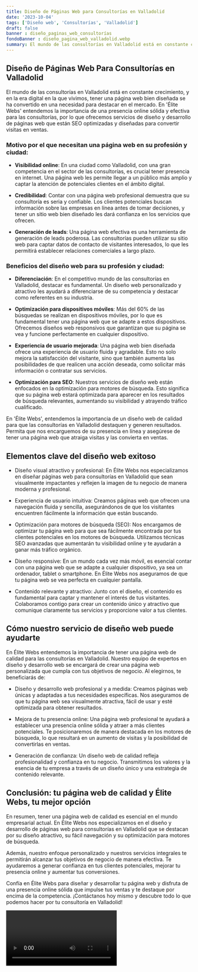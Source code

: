 ```yaml
---
title: Diseño de Páginas Web para Consultorías en Valladolid
date: '2023-10-04'
tags: ['Diseño web', 'Consultorías', 'Valladolid']
draft: false
banner : diseño_paginas_web_consultorías
fondoBanner : diseño_pagina_web_valladolid.webp
summary: El mundo de las consultorías en Valladolid está en constante crecimiento, y en la era digital en la que vivimos, tener una página web bien diseñada se ha convertido en una necesidad para destacar en el mercado. En 'Élite Webs' entendemos la importancia de una presencia online sólida y efectiva para las consultorías, por lo que ofrecemos servicios de diseño y desarrollo de páginas web que están SEO optimizadas y diseñadas para convertir visitas en ventas.
---
```


## Diseño de Páginas Web Para Consultorías en Valladolid

El mundo de las consultorías en Valladolid está en constante crecimiento, y en la era digital en la que vivimos, tener una página web bien diseñada se ha convertido en una necesidad para destacar en el mercado. En 'Élite Webs' entendemos la importancia de una presencia online sólida y efectiva para las consultorías, por lo que ofrecemos servicios de diseño y desarrollo de páginas web que están SEO optimizadas y diseñadas para convertir visitas en ventas.

### Motivo por el que necesitan una página web en su profesión y ciudad:

- **Visibilidad online**: En una ciudad como Valladolid, con una gran competencia en el sector de las consultorías, es crucial tener presencia en internet. Una página web les permite llegar a un público más amplio y captar la atención de potenciales clientes en el ámbito digital.

- **Credibilidad**: Contar con una página web profesional demuestra que su consultoría es seria y confiable. Los clientes potenciales buscan información sobre las empresas en línea antes de tomar decisiones, y tener un sitio web bien diseñado les dará confianza en los servicios que ofrecen.

- **Generación de leads**: Una página web efectiva es una herramienta de generación de leads poderosa. Las consultorías pueden utilizar su sitio web para captar datos de contacto de visitantes interesados, lo que les permitirá establecer relaciones comerciales a largo plazo.

### Beneficios del diseño web para su profesión y ciudad:

- **Diferenciación**: En el competitivo mundo de las consultorías en Valladolid, destacar es fundamental. Un diseño web personalizado y atractivo les ayudará a diferenciarse de su competencia y destacar como referentes en su industria.

- **Optimización para dispositivos móviles**: Más del 60% de las búsquedas se realizan en dispositivos móviles, por lo que es fundamental tener una página web que se adapte a estos dispositivos. Ofrecemos diseños web responsivos que garantizan que su página se vea y funcione perfectamente en cualquier dispositivo.

- **Experiencia de usuario mejorada**: Una página web bien diseñada ofrece una experiencia de usuario fluida y agradable. Esto no solo mejora la satisfacción del visitante, sino que también aumenta las posibilidades de que realicen una acción deseada, como solicitar más información o contratar sus servicios.

- **Optimización para SEO**: Nuestros servicios de diseño web están enfocados en la optimización para motores de búsqueda. Esto significa que su página web estará optimizada para aparecer en los resultados de búsqueda relevantes, aumentando su visibilidad y atrayendo tráfico cualificado.

En 'Élite Webs', entendemos la importancia de un diseño web de calidad para que las consultorías en Valladolid destaquen y generen resultados. Permita que nos encarguemos de su presencia en línea y asegúrese de tener una página web que atraiga visitas y las convierta en ventas.

<GifSeo />

<Cta />

## Elementos clave del diseño web exitoso

- Diseño visual atractivo y profesional: En Élite Webs nos especializamos en diseñar páginas web para consultorías en Valladolid que sean visualmente impactantes y reflejen la imagen de tu negocio de manera moderna y profesional.

- Experiencia de usuario intuitiva: Creamos páginas web que ofrecen una navegación fluida y sencilla, asegurándonos de que los visitantes encuentren fácilmente la información que están buscando.

- Optimización para motores de búsqueda (SEO): Nos encargamos de optimizar tu página web para que sea fácilmente encontrada por tus clientes potenciales en los motores de búsqueda. Utilizamos técnicas SEO avanzadas que aumentarán tu visibilidad online y te ayudarán a ganar más tráfico orgánico.

- Diseño responsive: En un mundo cada vez más móvil, es esencial contar con una página web que se adapte a cualquier dispositivo, ya sea un ordenador, tablet o smartphone. En Élite Webs nos aseguramos de que tu página web se vea perfecta en cualquier pantalla.

- Contenido relevante y atractivo: Junto con el diseño, el contenido es fundamental para captar y mantener el interés de tus visitantes. Colaboramos contigo para crear un contenido único y atractivo que comunique claramente tus servicios y proporcione valor a tus clientes.

## Cómo nuestro servicio de diseño web puede ayudarte

En Élite Webs entendemos la importancia de tener una página web de calidad para las consultorías en Valladolid. Nuestro equipo de expertos en diseño y desarrollo web se encargará de crear una página web personalizada que cumpla con tus objetivos de negocio. Al elegirnos, te beneficiarás de:

- Diseño y desarrollo web profesional y a medida: Creamos páginas web únicas y adaptadas a tus necesidades específicas. Nos aseguramos de que tu página web sea visualmente atractiva, fácil de usar y esté optimizada para obtener resultados.

- Mejora de tu presencia online: Una página web profesional te ayudará a establecer una presencia online sólida y atraer a más clientes potenciales. Te posicionaremos de manera destacada en los motores de búsqueda, lo que resultará en un aumento de visitas y la posibilidad de convertirlas en ventas.

- Generación de confianza: Un diseño web de calidad refleja profesionalidad y confianza en tu negocio. Transmitimos los valores y la esencia de tu empresa a través de un diseño único y una estrategia de contenido relevante.

## Conclusión: tu página web de calidad y Élite Webs, tu mejor opción

En resumen, tener una página web de calidad es esencial en el mundo empresarial actual. En Élite Webs nos especializamos en el diseño y desarrollo de páginas web para consultorías en Valladolid que se destacan por su diseño atractivo, su fácil navegación y su optimización para motores de búsqueda.

Además, nuestro enfoque personalizado y nuestros servicios integrales te permitirán alcanzar tus objetivos de negocio de manera efectiva. Te ayudaremos a generar confianza en tus clientes potenciales, mejorar tu presencia online y aumentar tus conversiones.

Confía en Élite Webs para diseñar y desarrollar tu página web y disfruta de una presencia online sólida que impulse tus ventas y te destaque por encima de la competencia. ¡Contáctanos hoy mismo y descubre todo lo que podemos hacer por tu consultoría en Valladolid!

<Video />

<CtaBot job='Consultorías' city='Valladolid'/>

<Gmaps query='Valladolid+españa+maps' />